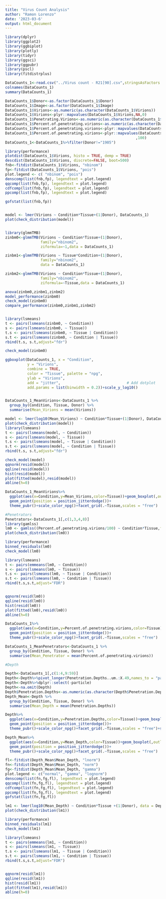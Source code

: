 ```yaml
---
title: "Virus Count Analysis"
author: "Ramon Lorenzo"
date: '2023-03-6'
output: html_document
---
```



```r
library(dplyr)
library(ggplot2)
library(ggbiplot)
library(plotly)
library(tidyr)
library(ggsci)
library(ggpubr)
library(pscl)
library(fitdistrplus)

DataCounts_1<-read.csv("../Virus count - R21[90].csv",stringsAsFactors = T,sep = ",")
colnames(DataCounts_1)
summary(DataCounts_1)

DataCounts_1$Donor<-as.factor(DataCounts_1$Donor)
DataCounts_1$Image<-as.factor(DataCounts_1$Image)
DataCounts_1$Virions<-as.numeric(as.character(DataCounts_1$Virions))
DataCounts_1$Virions<-plyr::mapvalues(DataCounts_1$Virions,NA,0)
DataCounts_1$Penetrating.Virions<-as.numeric(as.character(DataCounts_1$Penetrating.Virions))
DataCounts_1$Percent.of.penetrating.virions<-as.numeric(as.character(DataCounts_1$Percent.of.penetrating.virions))
DataCounts_1$Percent.of.penetrating.virions<-plyr::mapvalues(DataCounts_1$Percent.of.penetrating.virions,NA,0)
DataCounts_1$Percent.of.penetrating.virions<-plyr::mapvalues(DataCounts_1$Percent.of.penetrating.virions,112.50
                                                           ,100)
DataCounts_1<-DataCounts_1%>%filter(Donor!="1905")

library(performance)
plotdist(DataCounts_1$Virions, histo = TRUE, demp = TRUE)
descdist(DataCounts_1$Virions, discrete=FALSE, boot=500)
fnb<-fitdist(DataCounts_1$Virions, "nbinom")
fp<-fitdist(DataCounts_1$Virions, "pois")
plot.legend <- c( "nbinom", "pois")
denscomp(list(fnb,fp), legendtext = plot.legend)
qqcomp(list(fnb,fp), legendtext = plot.legend)
cdfcomp(list(fnb,fp), legendtext = plot.legend)
ppcomp(list(fnb,fp), legendtext = plot.legend)

gofstat(list(fnb,fp))


model <- lmer(Virions ~ Condition*Tissue+(1|Donor), DataCounts_1)
plot(check_distribution(model))


library(glmmTMB)
zinbm0<-glmmTMB(Virions ~ Condition*Tissue+(1|Donor), 
                family="nbinom2",
                ziformula=~1,data = DataCounts_1)

zinbm1<-glmmTMB(Virions ~ Tissue*Condition+(1|Donor), 
                family="nbinom2",
                data = DataCounts_1)

zinbm2<-glmmTMB(Virions ~ Condition*Tissue+(1|Donor), 
                family="nbinom2",
                ziformula=~Tissue,data = DataCounts_1)

anova(zinbm0,zinbm1,zinbm2)
model_performance(zinbm0)
check_model(zinbm0)
compare_performance(zinbm0,zinbm1,zinbm2)


library(lsmeans)
t <- pairs(lsmeans(zinbm0, ~ Condition))
s <- pairs(lsmeans(zinbm0, ~ Tissue))
t.s <- pairs(lsmeans(zinbm0, ~ Tissue | Condition))
s.t <- pairs(lsmeans(zinbm0, ~ Condition | Tissue))
rbind(t.s, s.t,adjust="fdr")

check_model(zinbm0)

ggboxplot(DataCounts_1, x = "Condition", 
          y = "Virions",
          combine = TRUE,
          color = "Tissue", palette = "npg",
          ylab = "Virions", 
          add = "jitter",                              # Add dotplot
          add.params = list(binwidth = 0.2))+scale_y_log10()


DataCounts_1_MeanVirions<-DataCounts_1 %>%
  group_by(Condition, Tissue, Donor) %>%
  summarise(Mean_Virions = mean(Virions)) 

model <- lmer(log10(Mean_Virions) ~ Condition*Tissue+(1|Donor), DataCounts_1_MeanVirions)
plot(check_distribution(model))
library(lsmeans)
t <- pairs(lsmeans(model, ~ Condition))
s <- pairs(lsmeans(model, ~ Tissue))
t.s <- pairs(lsmeans(model, ~ Tissue | Condition))
s.t <- pairs(lsmeans(model, ~ Condition | Tissue))
rbind(t.s, s.t,adjust="fdr")

check_model(model)
qqnorm(resid(model))
qqline(resid(model))
hist(resid(model))
plot(fitted(model),resid(model))
abline(h=0)

DataCounts_1_MeanVirions%>%
  ggplot(aes(x=Condition,y=Mean_Virions,color=Tissue))+geom_boxplot(,outlier.shape = NA)+
  geom_point(position = position_jitterdodge())+
  theme_pubr()+scale_color_npg()+facet_grid(.~Tissue,scales = "free")

#Penetrators
Penetrators<-DataCounts_1[,c(1,3,4,8)]
library(gamlss)
lm0 <- gamlss((Percent.of.penetrating.virions/100) ~ Condition*Tissue,family = BEINF, data = Penetrators)
plot(check_distribution(lm0))

library(performance)
binned_residuals(lm0)
check_model(lm0)

library(lsmeans)
t <- pairs(emmeans(lm0, ~ Condition))
s <- pairs(lsmeans(lm0, ~ Tissue))
t.s <- pairs(lsmeans(lm0, ~ Tissue | Condition))
s.t <- pairs(lsmeans(lm0, ~ Condition | Tissue))
rbind(t.s,s.t,adjust="FDR")


qqnorm(resid(lm0))
qqline(resid(lm0))
hist(resid(lm0))
plot(fitted(lm0),resid(lm0))
abline(h=0)

DataCounts_1%>%
  ggplot(aes(x=Condition,y=Percent.of.penetrating.virions,color=Tissue))+geom_boxplot(,outlier.shape = NA)+
  geom_point(position = position_jitterdodge())+
  theme_pubr()+scale_color_npg()+facet_grid(.~Tissue,scales = "free")

DataCounts_1_MeanPenetrators<-DataCounts_1 %>%
  group_by(Condition, Tissue, Donor) %>%
  summarise(Mean_Penetrator = mean(Percent.of.penetrating.virions)) 

#Depth

Depth<-DataCounts_1[,c(1:4,9:59)]
Depth<-Depth%>%pivot_longer(Penetration.Depths..um.:X.49,names_to = "particle",values_to = "Penetration.Depths")
Depth<-Depth%>%dplyr::select(-particle)
Depth<-na.omit(Depth)
Depth$Penetration.Depths<-as.numeric(as.character(Depth$Penetration.Depths))
Depth_Mean<-Depth %>%
  group_by(Condition, Tissue, Donor) %>%
  summarise(Mean_Depth = mean(Penetration.Depths))

Depth%>%
  ggplot(aes(x=Condition,y=Penetration.Depths,color=Tissue))+geom_boxplot(,outlier.shape = NA)+
  geom_point(position = position_jitterdodge())+
  theme_pubr()+scale_color_npg()+facet_grid(.~Tissue,scales = "free")+scale_y_log10()

Depth_Mean%>%
  ggplot(aes(x=Condition,y=Mean_Depth,color=Tissue))+geom_boxplot(,outlier.shape = NA)+
  geom_point(position = position_jitterdodge())+
  theme_pubr()+scale_color_npg()+facet_grid(.~Tissue,scales = "free")

fl<-fitdist(Depth_Mean$Mean_Depth, "lnorm")
fn<-fitdist(Depth_Mean$Mean_Depth, "norm")
fg<-fitdist(Depth_Mean$Mean_Depth, "gamma")
plot.legend <- c("normal", "gamma", "lognorm")
denscomp(list(fn,fg,fl), legendtext = plot.legend)
qqcomp(list(fn,fg,fl), legendtext = plot.legend)
cdfcomp(list(fn,fg,fl), legendtext = plot.legend)
ppcomp(list(fn,fg,fl), legendtext = plot.legend)
gofstat(list(fn,fg,fl))

lm1 <- lmer(log10(Mean_Depth) ~ Condition*Tissue +(1|Donor), data = Depth_Mean)
plot(check_distribution(lm1))

library(performance)
binned_residuals(lm1)
check_model(lm1)

library(lsmeans)
t <- pairs(emmeans(lm1, ~ Condition))
s <- pairs(lsmeans(lm1, ~ Tissue))
t.s <- pairs(lsmeans(lm1, ~ Tissue | Condition))
s.t <- pairs(lsmeans(lm1, ~ Condition | Tissue))
rbind(t.s,s.t,adjust="FDR")


qqnorm(resid(lm1))
qqline(resid(lm1))
hist(resid(lm1))
plot(fitted(lm1),resid(lm1))
abline(h=0)


```


